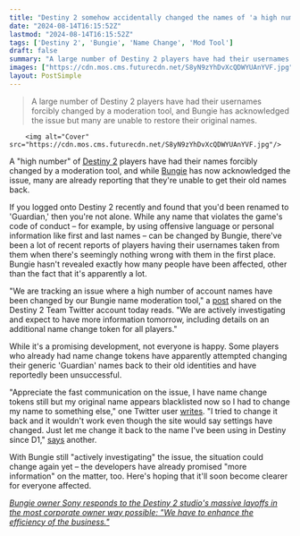 ```yaml
---
title: "Destiny 2 somehow accidentally changed the names of 'a high number' of players, and many say they can't get their old name back"
date: "2024-08-14T16:15:52Z"
lastmod: "2024-08-14T16:15:52Z"
tags: ['Destiny 2', 'Bungie', 'Name Change', 'Mod Tool']
draft: false
summary: "A large number of Destiny 2 players have had their usernames forcibly changed by a moderation tool, and Bungie has acknowledged the issue but many are unable to restore their original names."
images: ["https://cdn.mos.cms.futurecdn.net/S8yN9zYhDvXcQDWYUAnYVF.jpg"]
layout: PostSimple
---
```

> A large number of Destiny 2 players have had their usernames forcibly changed by a moderation tool, and Bungie has acknowledged the issue but many are unable to restore their original names.


        <img alt="Cover" src="https://cdn.mos.cms.futurecdn.net/S8yN9zYhDvXcQDWYUAnYVF.jpg"/>
        
A "high number" of [<u>Destiny 2</u>](https://www.gamesradar.com/destiny-2-guide-walkthrough/) players have had their names forcibly changed by a moderation tool, and while [Bungie](https://www.gamesradar.com/tag/bungie/) has now acknowledged the issue, many are already reporting that they're unable to get their old names back.

If you logged onto Destiny 2 recently and found that you'd been renamed to 'Guardian,' then you're not alone. While any name that violates the game's code of conduct – for example, by using offensive language or personal information like first and last names – can be changed by Bungie, there've been a lot of recent reports of players having their usernames taken from them when there's seemingly nothing wrong with them in the first place. Bungie hasn't revealed exactly how many people have been affected, other than the fact that it's apparently a lot.

"We are tracking an issue where a high number of account names have been changed by our Bungie name moderation tool," a [<u>post</u>](https://x.com/Destiny2Team/status/1823519880374833618) shared on the Destiny 2 Team Twitter account today reads. "We are actively investigating and expect to have more information tomorrow, including details on an additional name change token for all players."

While it's a promising development, not everyone is happy. Some players who already had name change tokens have apparently attempted changing their generic 'Guardian' names back to their old identities and have reportedly been unsuccessful. 

"Appreciate the fast communication on the issue, I have name change tokens still but my original name appears blacklisted now so I had to change my name to something else," one Twitter user [<u>writes</u>](https://x.com/thistlefangirl7/status/1823541981315842114). "I tried to change it back and it wouldn't work even though the site would say settings have changed. Just let me change it back to the name I've been using in Destiny since D1," [<u>says</u>](https://x.com/KyimosGaming/status/1823546972768494056) another. 

With Bungie still "actively investigating" the issue, the situation could change again yet – the developers have already promised "more information" on the matter, too. Here's hoping that it'll soon become clearer for everyone affected.

[<u><em>Bungie owner Sony responds to the Destiny 2 studio's massive layoffs in the most corporate owner way possible: "We have to enhance the efficiency of the business."</em></u>](https://www.gamesradar.com/games/destiny/bungie-owner-sony-responds-to-the-destiny-2-studios-massive-layoffs-in-the-most-corporate-owner-way-possible-we-have-to-enhance-the-efficiency-of-the-business/)
        